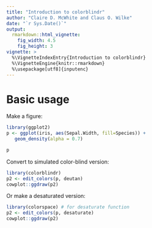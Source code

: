 ```yaml
---
title: "Introduction to colorblindr"
author: "Claire D. McWhite and Claus O. Wilke"
date: "`r Sys.Date()`"
output:
  rmarkdown::html_vignette:
    fig_width: 4.5
    fig_height: 3
vignette: >
  %\VignetteIndexEntry{Introduction to colorblindr}
  %\VignetteEngine{knitr::rmarkdown}
  %\usepackage[utf8]{inputenc}
---
```


# Basic usage

Make a figure:

```r
library(ggplot2)
p <- ggplot(iris, aes(Sepal.Width, fill=Species)) +
   geom_density(alpha = 0.7)

p
```

Convert to simulated color-blind version:
```r
library(colorblindr)
p2 <- edit_colors(p, deutan)
cowplot::ggdraw(p2)
```

Or make a desaturated version:
```r
library(colorspace) # for desaturate function
p2 <- edit_colors(p, desaturate)
cowplot::ggdraw(p2)
```
